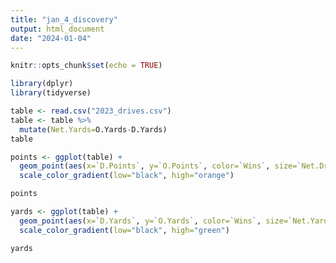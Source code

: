 ```yaml
---
title: "jan_4_discovery"
output: html_document
date: "2024-01-04"
---
```


```r
knitr::opts_chunk$set(echo = TRUE)
```

```r
library(dplyr)
library(tidyverse)
```

```r
table <- read.csv("2023_drives.csv")
table <- table %>%
  mutate(Net.Yards=O.Yards-D.Yards)
table

```
```r
points <- ggplot(table) +
  geom_point(aes(x=`D.Points`, y=`O.Points`, color=`Wins`, size=`Net.Drives`)) +
  scale_color_gradient(low="black", high="orange")

points
```
```r
yards <- ggplot(table) +
  geom_point(aes(x=`D.Yards`, y=`O.Yards`, color=`Wins`, size=`Net.Yards`)) +
  scale_color_gradient(low="black", high="green")

yards
```

